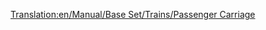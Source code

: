 [[Translation:en/Manual/Base Set/Trains/Passenger Carriage]]
{{nl/Manual/Base Set/Trains/Wagons|Afbeelding= [[File:en/Manual/Base Set/Trains/Passengercarriage.png]] [[File:en/Manual/Base Set/Trains/Passengercarriagex.png]] [[File:en/Manual/Base Set/Trains/Passengercarriagetoyland.png]]
|Naam=Passagierswagon
|NormaalKosten=£ 1,447 ($ 2,894)
|NormaalGewicht=25 / 27 t
|NormaalCapaciteit=40 passagiers
|MonoKosten="
|MonoGewicht=25 / 27 t
|MonoCapaciteit=45 passagiers
|MagKosten="
|MagGewicht=25 / 27 t
|MagCapaciteit=47 passagiers
|Omschrijving=Een gewone transportmiddel voor gewone passagiers. Opgebouwd uit een lichte frame, afgewerkt met bankjes. Op de bankjes zitten passagiers, ze slapen, lezen of praten met elkaar totdat ze hun bestemming bereiken.
}}